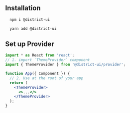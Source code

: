 
<Meta title="Getting Started/Installation" />

## Installation

```bash
  npm i @district-ui
```

```bash
  yarn add @district-ui
```

## Set up Provider

```jsx
import * as React from 'react';
// 1. import `ThemeProvider` component
import { ThemeProvider } from '@district-ui/provider';

function App({ Component }) {
  // 2. Use at the root of your app
  return (
    <ThemeProvider>
      <>...</>
    </ThemeProvider>
  );
}
```
